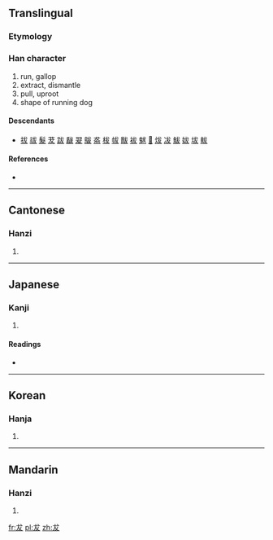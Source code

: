 ==Translingual==

===Etymology===
{{Han compound|犬|丿|ls=i}}

===Han character===
{{Han char|rn=94|rad=犬|as=01|sn=4|four=4304<sub>0</sub>|canj=戈大水 (IKE), 戈大大 (IKK)}}

# run, gallop
# extract, dismantle
# pull, uproot
# shape of running dog

====Descendants====
* [[拔]] [[祓]] [[髮]] [[茇]] [[跋]] [[瞂]] [[翇]] [[䳁]] [[盋]] [[柭]] [[帗]] [[黻]] [[袚]] [[魃]] [[𢇷]] [[炦]] [[冹]] [[鮁]] [[妭]] [[坺]] [[軷]]

====References====
* {{Han ref|kx=0706.010|dkj=20236|dj=1118.160|hdz=21331.020|uh=72AE|ud=29358|bh=C9A5|bd=51621}}

----

==Cantonese==

===Hanzi===
{{yue-hanzi|jyut=|y=bat6}}

# {{defn|Cantonese|sort=犬01}}

----

==Japanese==

===Kanji===
{{ja-kanji|grade=|rs=犬01}}

# {{defn|Japanese|sort=犬01}}

====Readings====
* {{ja-readings|on=[[はつ]] (hatsu), [[ばち]] (bachi)|kun=}}

----

==Korean==

===Hanja===
{{ko-hanja|hangeul=발  |eumhun=|rv=bal|mr=pal|y=}}

# {{defn|Korean|sort=犬01}}

----

==Mandarin==

===Hanzi===
{{cmn-hanzi|pin=[[bá]] ([[ba2]])|wg=pa<sup>2</sup>}}

# {{defn|Mandarin|sort=犬01}}

[[fr:犮]]
[[pl:犮]]
[[zh:犮]]
